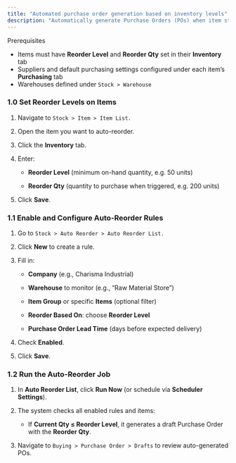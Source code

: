 ```yaml
---
title: "Automated purchase order generation based on inventory levels"
description: "Automatically generate Purchase Orders (POs) when item stock falls below defined thresholds—streamlining replenishment and preventing stockouts in the CGIC App."
---
```


<Info>
  Prerequisites

  - Items must have **Reorder Level** and **Reorder Qty** set in their **Inventory** tab
  - Suppliers and default purchasing settings configured under each item’s **Purchasing** tab
  - Warehouses defined under `Stock > Warehouse `
</Info>

### 1.0 Set Reorder Levels on Items

1. Navigate to `Stock > Item > Item List.`  

2. Open the item you want to auto-reorder.  

3. Click the **Inventory** tab.  

4. Enter:  

   - **Reorder Level** (minimum on-hand quantity, e.g. 50 units)  

   - **Reorder Qty** (quantity to purchase when triggered, e.g. 200 units)  

5. Click **Save**.

### 1.1 Enable and Configure Auto-Reorder Rules

1. Go to `Stock > Auto Reorder > Auto Reorder List.`  

2. Click **New** to create a rule.  

3. Fill in:  

   - **Company** (e.g., Charisma Industrial)  

   - **Warehouse** to monitor (e.g., “Raw Material Store”)  

   - **Item Group** or specific **Items** (optional filter)  

   - **Reorder Based On**: choose **Reorder Level**  

   - **Purchase Order Lead Time** (days before expected delivery)  

4. Check **Enabled**.  

5. Click **Save**.

### 1.2 Run the Auto-Reorder Job

1. In **Auto Reorder List**, click **Run Now** (or schedule via **Scheduler Settings**).  

2. The system checks all enabled rules and items:  

   - If **Current Qty ≤ Reorder Level**, it generates a draft Purchase Order with the **Reorder Qty**.  

3. Navigate to `Buying > Purchase Order > Drafts` to review auto-generated POs.